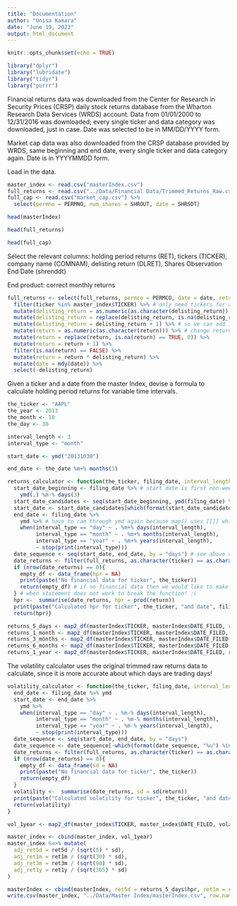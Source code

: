 ```yaml
---
title: "Documentation"
author: "Unisa Kamara"
date: "June 19, 2023"
output: html_document
---
```


```r
knitr::opts_chunk$set(echo = TRUE)
```

```r
library("dplyr")
library("lubridate")
library("tidyr")
library("purrr")
```

Financial returns data was downloaded from the Center for Research in Security Prices (CRSP) daily stock returns database from the Wharton Research Data Services (WRDS) account. Data from 01/01/2000 to 12/31/2016 was downloaded; every single ticker and data category was downloaded, just in case. Date was selected to be in MM/DD/YYYY form.

Market cap data was also downloaded from the CRSP database provided by WRDS, same beginning and end date, every single ticker and data category again. Date is in YYYYMMDD form.

Load in the data.

```r
master_index <- read.csv("masterIndex.csv")
full_returns <- read.csv("../Data/Financial Data/Trimmed_Returns_Raw.csv")
full_cap <- read.csv("market_cap.csv") %>%
  select(permno = PERMNO, num_shares = SHROUT, date = SHRSDT)
```

```r
head(masterIndex)
```

```r
head(full_returns)
```

```r
head(full_cap)
```

Select the relevant columns: holding period returns (RET), tickers (TICKER), company name (COMNAM), delisting return (DLRET), Shares Observation End Date (shrenddt)

End product: correct monthly returns

```r
full_returns <- select(full_returns, permco = PERMCO, date = date, return = RET, ticker = TICKER, delisting_return = DLRET) %>%
  filter(ticker %in% master_index$TICKER) %>% # only need tickers for which we have filings to compare with
  mutate(delisting_return = as.numeric(as.character(delisting_return))) %>% # 
  mutate(delisting_return = replace(delisting_return, is.na(delisting_return) == TRUE, 0)) %>% # replace NA with 0
  mutate(delisting_return = delisting_return + 1) %>% # so we can add 1 so we can multiply
  mutate(return = as.numeric(as.character(return))) %>% # change return from factor to numeric, characters which CRSP uses to represent missing data or point towards delisting return gets changed to NA
  mutate(return = replace(return, is.na(return) == TRUE, 0)) %>%
  mutate(return = return + 1) %>%
  filter(is.na(return) == FALSE) %>%
  mutate(return = return * delisting_return) %>%
  mutate(date = mdy(date)) %>%
  select(-delisting_return)
```

Given a ticker and a date from the master Index, devise a formula to calculate holding period returns for variable time intervals.

```r
the_ticker <- "AAPL"
the_year <- 2013
the_month <- 10
the_day <- 30

interval_length <- 3
interval_type <- "month"

start_date <- ymd("20131030")

end_date <- the_date %m+% months(3)

returns_calculator <- function(the_ticker, filing_date, interval_length = 5, interval_type = "day"){
  start_date_beginning <- filing_date %>% # start date is first non-weekend day before the filing date.
    ymd(.) %m-% days(3)
  start_date_candidates <- seq(start_date_beginning, ymd(filing_date) %m-% days(1), by = "days")
  start_date <- start_date_candidates[which(format(start_date_candidates, "%u") %in% c(1:5))[length(which(format(start_date_candidates, "%u") %in% c(1:5)))]] # pick out first weekday in the sequence, %u formats date object into numeric weekday
  end_date <- filing_date %>%
    ymd %>% # have to ram through ymd again because map() uses [[]] which messes with lubridate object type
    when(interval_type == "day" ~ . %m+% days(interval_length),
         interval_type == "month" ~ . %m+% months(interval_length), 
         interval_type == "year" ~ . %m+% years(interval_length),
         ~ stop(print(interval_type)))
  date_sequence <- seq(start_date, end_date, by = "days") # see above comment
  date_returns <- filter(full_returns, as.character(ticker) == as.character(the_ticker), date %in% date_sequence) # tickers must be converted to character or else throws a factor level error
  if (nrow(date_returns) == 0){
    empty_df <- data_frame(hpr = NA)
    print(paste("No financial data for ticker", the_ticker))
    return(empty_df) # if no financial data then we would like to make that clear
  } # when statement does not work to break the function! :(
  hpr <-  summarise(date_returns, hpr = prod(return))
  print(paste("Calculated hpr for ticker", the_ticker, "and date", filing_date))
  return(hpr)}
```

```r
returns_5_days <- map2_df(masterIndex$TICKER, masterIndex$DATE_FILED, returns_calculator)
returns_1_month <- map2_df(masterIndex$TICKER, masterIndex$DATE_FILED, returns_calculator, interval_length = 1, interval_type = "month")
returns_3_months <- map2_df(masterIndex$TICKER, masterIndex$DATE_FILED, returns_calculator, interval_length = 3, interval_type = "month")
returns_6_months <- map2_df(masterIndex$TICKER, masterIndex$DATE_FILED, returns_calculator, interval_length = 6, interval_type = "month")
returns_1_year <- map2_df(masterIndex$TICKER, masterIndex$DATE_FILED, returns_calculator, interval_length = 1, interval_type = "year")
```

The volatility calculator uses the original trimmed raw returns data to calculate, since it is more accurate about which days are trading days!

```r
volatility_calculator <- function(the_ticker, filing_date, interval_length = 1, interval_type = "year"){
  end_date <- filing_date %>% ymd
  start_date <- end_date %>%
    ymd %>%
    when(interval_type == "day" ~ . %m-% days(interval_length),
         interval_type == "month" ~ . %m-% months(interval_length), 
         interval_type == "year" ~ . %m-% years(interval_length),
         ~ stop(print(interval_type)))
  date_sequence <- seq(start_date, end_date, by = "days")
  date_sequence <- date_sequence[-which(format(date_sequence, "%u") %in% c(6,7))]
  date_returns <- filter(full_returns, as.character(ticker) == as.character(the_ticker), date %in% date_sequence)
  if (nrow(date_returns) == 0){
    empty_df <- data_frame(sd = NA)
    print(paste("No financial data for ticker", the_ticker))
    return(empty_df) 
  }
  volatility <-  summarise(date_returns, sd = sd(return))
  print(paste("Calculated volatility for ticker", the_ticker, "and date", filing_date))
  return(volatility)
}
```

```r
vol_1year <- map2_df(master_index$TICKER, master_index$DATE_FILED, volatility_calculator)
```

```r
master_index <- cbind(master_index, vol_1year)
master_index %<>% mutate(
  adj_ret5d = ret5d / (sqrt(5) * sd),
  adj_ret1m = ret1m / (sqrt(30) * sd),
  adj_ret3m = ret3m / (sqrt(90) * sd),
  adj_ret1y = ret1y / (sqrt(365) * sd)
)
```

```r
masterIndex <- cbind(masterIndex, ret5d = returns_5_days$hpr, ret1m = returns_1_month$hpr, ret3m = returns_3_months$hpr,  ret6m = returns_6_months$hpr, ret1y = returns_1_year$hpr)
write.csv(master_index, "../Data/Master Index/masterIndex.csv", row.names = FALSE)
```

